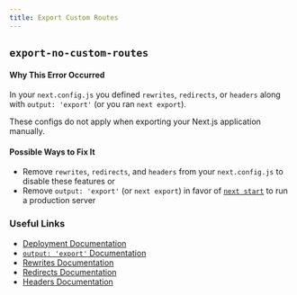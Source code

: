 ```yaml
---
title: Export Custom Routes
---
```


## `export-no-custom-routes`

#### Why This Error Occurred

In your `next.config.js` you defined `rewrites`, `redirects`, or `headers` along with `output: 'export'` (or you ran `next export`).

These configs do not apply when exporting your Next.js application manually.

#### Possible Ways to Fix It

- Remove `rewrites`, `redirects`, and `headers` from your `next.config.js` to disable these features or
- Remove `output: 'export'` (or `next export`) in favor of [`next start`](/docs/api-reference/cli#production) to run a production server

### Useful Links

- [Deployment Documentation](/docs/pages/building-your-application/deploying)
- [`output: 'export'` Documentation](/docs/pages/building-your-application/deploying/static-exports)
- [Rewrites Documentation](/docs/pages/api-reference/next-config-js/rewrites)
- [Redirects Documentation](/docs/pages/api-reference/next-config-js/redirects)
- [Headers Documentation](/docs/pages/api-reference/next-config-js/headers)
